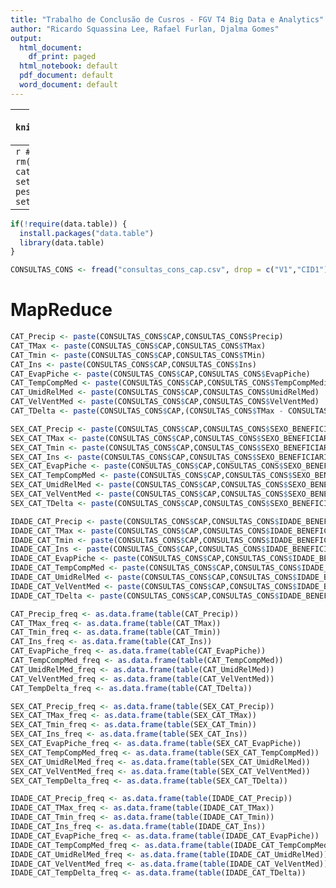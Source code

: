 ```yaml
---
title: "Trabalho de Conclusão de Cusros - FGV T4 Big Data e Analytics"
author: "Ricardo Squassina Lee, Rafael Furlan, Djalma Gomes"
output:
  html_document:
    df_print: paged
  html_notebook: default
  pdf_document: default
  word_document: default
---
```


---
```r
knitr::opts_chunk$set(echo = TRUE)
```


---
```r
#Iniciando o ambiente
rm(list = ls())
cat("\014") 
# setwd("~/Tresors/zz-pessoal/FGV/git/TCC")
setwd("./")
```

---
```r
if(!require(data.table)) {
  install.packages("data.table")
  library(data.table)
}

```

```r
CONSULTAS_CONS <- fread("consultas_cons_cap.csv", drop = c("V1","CID1"))
```

# MapReduce
```r
CAT_Precip <- paste(CONSULTAS_CONS$CAP,CONSULTAS_CONS$Precip)
CAT_TMax <- paste(CONSULTAS_CONS$CAP,CONSULTAS_CONS$TMax)
CAT_Tmin <- paste(CONSULTAS_CONS$CAP,CONSULTAS_CONS$TMin)
CAT_Ins <- paste(CONSULTAS_CONS$CAP,CONSULTAS_CONS$Ins)
CAT_EvapPiche <- paste(CONSULTAS_CONS$CAP,CONSULTAS_CONS$EvapPiche)
CAT_TempCompMed <- paste(CONSULTAS_CONS$CAP,CONSULTAS_CONS$TempCompMedia)
CAT_UmidRelMed <- paste(CONSULTAS_CONS$CAP,CONSULTAS_CONS$UmidRelMed)
CAT_VelVentMed <- paste(CONSULTAS_CONS$CAP,CONSULTAS_CONS$VelVentMed)
CAT_TDelta <- paste(CONSULTAS_CONS$CAP,(CONSULTAS_CONS$TMax - CONSULTAS_CONS$TMin))

SEX_CAT_Precip <- paste(CONSULTAS_CONS$CAP,CONSULTAS_CONS$SEXO_BENEFICIARIO,CONSULTAS_CONS$Precip)
SEX_CAT_TMax <- paste(CONSULTAS_CONS$CAP,CONSULTAS_CONS$SEXO_BENEFICIARIO,CONSULTAS_CONS$TMax)
SEX_CAT_Tmin <- paste(CONSULTAS_CONS$CAP,CONSULTAS_CONS$SEXO_BENEFICIARIO,CONSULTAS_CONS$TMin)
SEX_CAT_Ins <- paste(CONSULTAS_CONS$CAP,CONSULTAS_CONS$SEXO_BENEFICIARIO,CONSULTAS_CONS$Ins)
SEX_CAT_EvapPiche <- paste(CONSULTAS_CONS$CAP,CONSULTAS_CONS$SEXO_BENEFICIARIO,CONSULTAS_CONS$EvapPiche)
SEX_CAT_TempCompMed <- paste(CONSULTAS_CONS$CAP,CONSULTAS_CONS$SEXO_BENEFICIARIO,CONSULTAS_CONS$TempCompMedia)
SEX_CAT_UmidRelMed <- paste(CONSULTAS_CONS$CAP,CONSULTAS_CONS$SEXO_BENEFICIARIO,CONSULTAS_CONS$UmidRelMed)
SEX_CAT_VelVentMed <- paste(CONSULTAS_CONS$CAP,CONSULTAS_CONS$SEXO_BENEFICIARIO,CONSULTAS_CONS$VelVentMed)
SEX_CAT_TDelta <- paste(CONSULTAS_CONS$CAP,CONSULTAS_CONS$SEXO_BENEFICIARIO,(CONSULTAS_CONS$TMax - CONSULTAS_CONS$TMin))

IDADE_CAT_Precip <- paste(CONSULTAS_CONS$CAP,CONSULTAS_CONS$IDADE_BENEFICIARIO,CONSULTAS_CONS$Precip)
IDADE_CAT_TMax <- paste(CONSULTAS_CONS$CAP,CONSULTAS_CONS$IDADE_BENEFICIARIO,CONSULTAS_CONS$TMax)
IDADE_CAT_Tmin <- paste(CONSULTAS_CONS$CAP,CONSULTAS_CONS$IDADE_BENEFICIARIO,CONSULTAS_CONS$TMin)
IDADE_CAT_Ins <- paste(CONSULTAS_CONS$CAP,CONSULTAS_CONS$IDADE_BENEFICIARIO,CONSULTAS_CONS$Ins)
IDADE_CAT_EvapPiche <- paste(CONSULTAS_CONS$CAP,CONSULTAS_CONS$IDADE_BENEFICIARIO,CONSULTAS_CONS$EvapPiche)
IDADE_CAT_TempCompMed <- paste(CONSULTAS_CONS$CAP,CONSULTAS_CONS$IDADE_BENEFICIARIO,CONSULTAS_CONS$TempCompMedia)
IDADE_CAT_UmidRelMed <- paste(CONSULTAS_CONS$CAP,CONSULTAS_CONS$IDADE_BENEFICIARIO,CONSULTAS_CONS$UmidRelMed)
IDADE_CAT_VelVentMed <- paste(CONSULTAS_CONS$CAP,CONSULTAS_CONS$IDADE_BENEFICIARIO,CONSULTAS_CONS$VelVentMed)
IDADE_CAT_TDelta <- paste(CONSULTAS_CONS$CAP,CONSULTAS_CONS$IDADE_BENEFICIARIO,(CONSULTAS_CONS$TMax - CONSULTAS_CONS$TMin))
```

```r
CAT_Precip_freq <- as.data.frame(table(CAT_Precip))
CAT_TMax_freq <- as.data.frame(table(CAT_TMax))
CAT_Tmin_freq <- as.data.frame(table(CAT_Tmin))
CAT_Ins_freq <- as.data.frame(table(CAT_Ins))
CAT_EvapPiche_freq <- as.data.frame(table(CAT_EvapPiche))
CAT_TempCompMed_freq <- as.data.frame(table(CAT_TempCompMed))
CAT_UmidRelMed_freq <- as.data.frame(table(CAT_UmidRelMed))
CAT_VelVentMed_freq <- as.data.frame(table(CAT_VelVentMed))
CAT_TempDelta_freq <- as.data.frame(table(CAT_TDelta))

SEX_CAT_Precip_freq <- as.data.frame(table(SEX_CAT_Precip))
SEX_CAT_TMax_freq <- as.data.frame(table(SEX_CAT_TMax))
SEX_CAT_Tmin_freq <- as.data.frame(table(SEX_CAT_Tmin))
SEX_CAT_Ins_freq <- as.data.frame(table(SEX_CAT_Ins))
SEX_CAT_EvapPiche_freq <- as.data.frame(table(SEX_CAT_EvapPiche))
SEX_CAT_TempCompMed_freq <- as.data.frame(table(SEX_CAT_TempCompMed))
SEX_CAT_UmidRelMed_freq <- as.data.frame(table(SEX_CAT_UmidRelMed))
SEX_CAT_VelVentMed_freq <- as.data.frame(table(SEX_CAT_VelVentMed))
SEX_CAT_TempDelta_freq <- as.data.frame(table(SEX_CAT_TDelta))

IDADE_CAT_Precip_freq <- as.data.frame(table(IDADE_CAT_Precip))
IDADE_CAT_TMax_freq <- as.data.frame(table(IDADE_CAT_TMax))
IDADE_CAT_Tmin_freq <- as.data.frame(table(IDADE_CAT_Tmin))
IDADE_CAT_Ins_freq <- as.data.frame(table(IDADE_CAT_Ins))
IDADE_CAT_EvapPiche_freq <- as.data.frame(table(IDADE_CAT_EvapPiche))
IDADE_CAT_TempCompMed_freq <- as.data.frame(table(IDADE_CAT_TempCompMed))
IDADE_CAT_UmidRelMed_freq <- as.data.frame(table(IDADE_CAT_UmidRelMed))
IDADE_CAT_VelVentMed_freq <- as.data.frame(table(IDADE_CAT_VelVentMed))
IDADE_CAT_TempDelta_freq <- as.data.frame(table(IDADE_CAT_TDelta))
```


```r

```

